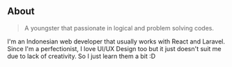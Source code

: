 ## About

> A youngster that passionate in logical and problem solving codes.

I'm an Indonesian web developer that usually works with React and Laravel. Since I'm a perfectionist, I love UI/UX Design too but it just doesn't suit me due to lack of creativity. So I just learn them a bit :D
